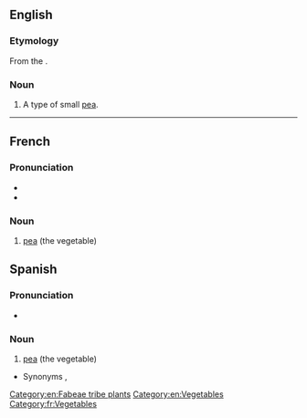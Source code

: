 ==English==

===Etymology===
From the {{etyl|fr|en}}.

===Noun===
{{en-noun|petits pois}}

# A type of small [[pea]].

[[Category:en:Fabeae tribe plants]]
[[Category:en:Vegetables]]

----

==French==

===Pronunciation===
* {{fr-IPA}}
* {{audio|Fr-un petit pois.ogg|Audio|lang=fr}}

===Noun===
{{fr-noun|m|petits pois}}

# [[pea]] (the vegetable)


==Spanish==

===Pronunciation===
* {{fr-IPA}}

===Noun===
{{es-noun|m|petits pois}}

# {{lb|es|Costa Rica|Nicaragua|Panama|Venezuela|}} [[pea]] (the vegetable)
*Synonyms {{l|es|petipuás}}, {{l|es|petipuá}}

[[Category:fr:Vegetables]]